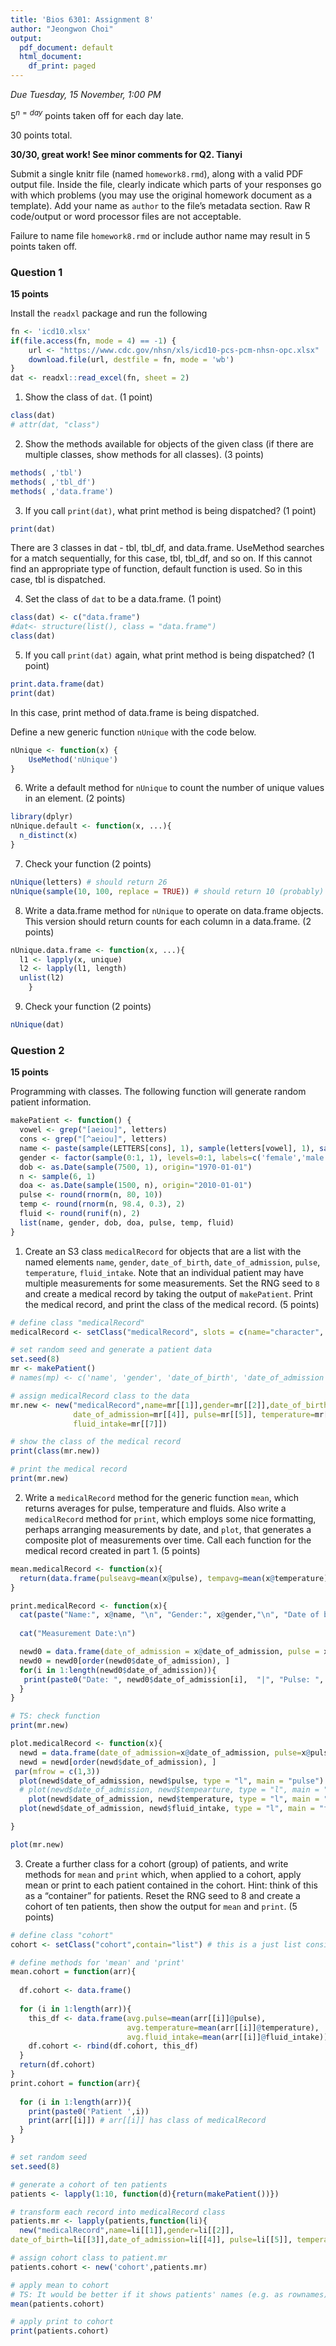 ```yaml
---
title: 'Bios 6301: Assignment 8'
author: "Jeongwon Choi"
output:
  pdf_document: default
  html_document:
    df_print: paged
---
```


*Due Tuesday, 15 November, 1:00 PM*

$5^{n=day}$ points taken off for each day late.

30 points total.

**30/30, great work! See minor comments for Q2. Tianyi**

Submit a single knitr file (named `homework8.rmd`), along with a valid PDF output file. Inside the file, clearly indicate which parts of your responses go with which problems (you may use the original homework document as a template). Add your name as `author` to the file's metadata section. Raw R code/output or word processor files are not acceptable.

Failure to name file `homework8.rmd` or include author name may result in 5 points taken off.

### Question 1 ###

**15 points**

Install the `readxl` package and run the following

```r
fn <- 'icd10.xlsx'
if(file.access(fn, mode = 4) == -1) {
    url <- "https://www.cdc.gov/nhsn/xls/icd10-pcs-pcm-nhsn-opc.xlsx"
    download.file(url, destfile = fn, mode = 'wb')
}
dat <- readxl::read_excel(fn, sheet = 2)
```

1. Show the class of `dat`. (1 point)
```r
class(dat)
# attr(dat, "class")
```

2. Show the methods available for objects of the given class (if there are multiple classes, show methods for all classes). (3 points)
```r
methods( ,'tbl')
methods( ,'tbl_df')
methods( ,'data.frame')
```

3. If you call `print(dat)`, what print method is being dispatched? (1 point)
```r
print(dat)
```
There are 3 classes in dat - tbl, tbl_df, and data.frame. UseMethod searches for a match sequentially, for this case, tbl, tbl_df, and so on. If this cannot find an appropriate type of function, default function is used. So in this case, tbl is dispatched.

4. Set the class of `dat` to be a data.frame. (1 point)
```r
class(dat) <- c("data.frame")
#dat<- structure(list(), class = "data.frame")
class(dat)
```

5. If you call `print(dat)` again, what print method is being dispatched? (1 point)
```r
print.data.frame(dat)
print(dat)
```
In this case, print method of data.frame is being dispatched.

Define a new generic function `nUnique` with the code below.

```r
nUnique <- function(x) {
    UseMethod('nUnique')
}
```

6. Write a default method for `nUnique` to count the number of unique values in an element. (2 points)
```r
library(dplyr)
nUnique.default <- function(x, ...){
  n_distinct(x)
}
```

7. Check your function (2 points)

```r
nUnique(letters) # should return 26
nUnique(sample(10, 100, replace = TRUE)) # should return 10 (probably)
```

8. Write a data.frame method for `nUnique` to operate on data.frame objects.
This version should return counts for each column in a data.frame. (2 points)
```r
nUnique.data.frame <- function(x, ...){
  l1 <- lapply(x, unique)
  l2 <- lapply(l1, length)
  unlist(l2)
    }
```

9. Check your function (2 points)

```r
nUnique(dat)
```

### Question 2 ###

**15 points**

Programming with classes.  The following function will generate random patient information.

```r
makePatient <- function() {
  vowel <- grep("[aeiou]", letters)
  cons <- grep("[^aeiou]", letters)
  name <- paste(sample(LETTERS[cons], 1), sample(letters[vowel], 1), sample(letters[cons], 1), sep='')
  gender <- factor(sample(0:1, 1), levels=0:1, labels=c('female','male'))
  dob <- as.Date(sample(7500, 1), origin="1970-01-01")
  n <- sample(6, 1)
  doa <- as.Date(sample(1500, n), origin="2010-01-01")
  pulse <- round(rnorm(n, 80, 10))
  temp <- round(rnorm(n, 98.4, 0.3), 2)
  fluid <- round(runif(n), 2)
  list(name, gender, dob, doa, pulse, temp, fluid)
}
```

1. Create an S3 class `medicalRecord` for objects that are a list with the named elements `name`, `gender`, `date_of_birth`, `date_of_admission`, `pulse`, `temperature`, `fluid_intake`. Note that an individual patient may have multiple measurements for some measurements.  Set the RNG seed to `8` and create a medical record by taking the output of `makePatient`.  Print the medical record, and print the class of the medical record. (5 points)
```r

# define class "medicalRecord"
medicalRecord <- setClass("medicalRecord", slots = c(name="character", gender="factor", date_of_birth="Date", date_of_admission="Date", pulse="numeric", temperature="numeric", fluid_intake="numeric"),contain="list")

# set random seed and generate a patient data
set.seed(8)
mr <- makePatient()
# names(mp) <- c('name', 'gender', 'date_of_birth', 'date_of_admission', 'pulse', 'temperature', 'fluid_intake')

# assign medicalRecord class to the data
mr.new <- new("medicalRecord",name=mr[[1]],gender=mr[[2]],date_of_birth=mr[[3]],
              date_of_admission=mr[[4]], pulse=mr[[5]], temperature=mr[[6]],
              fluid_intake=mr[[7]])

# show the class of the medical record
print(class(mr.new))

# print the medical record
print(mr.new)

```



2. Write a `medicalRecord` method for the generic function `mean`, which returns averages for pulse, temperature and fluids. Also write a `medicalRecord` method for `print`, which employs some nice formatting, perhaps arranging measurements by date, and `plot`, that generates a composite plot of measurements over time.  Call each function for the medical record created in part 1. (5 points)

```r
mean.medicalRecord <- function(x){
  return(data.frame(pulseavg=mean(x@pulse), tempavg=mean(x@temperature), fluiavg=mean(x@fluid_intake)))
}
```

```r
print.medicalRecord <- function(x){
  cat(paste("Name:", x@name, "\n", "Gender:", x@gender,"\n", "Date of birth:", x@date_of_birth,"\n"))
      
  cat("Measurement Date:\n")

  newd0 = data.frame(date_of_admission = x@date_of_admission, pulse = x@pulse, temperature = x@temperature, fluid_intake = x@fluid_intake)
  newd0 = newd0[order(newd0$date_of_admission), ]
  for(i in 1:length(newd0$date_of_admission)){
   print(paste0("Date: ", newd0$date_of_admission[i],  "|", "Pulse: ", newd0$pulse[i],"|", "Temp: ", newd0$temperature[i],"|", "Fluid_intake: ", newd0$fluid_intake[i]))
  }
}

# TS: check function
print(mr.new)
```

```r
plot.medicalRecord <- function(x){
  newd = data.frame(date_of_admission=x@date_of_admission, pulse=x@pulse, temperature=x@temperature, fluid_intake=x@fluid_intake)
  newd = newd[order(newd$date_of_admission), ]
 par(mfrow = c(1,3))
  plot(newd$date_of_admission, newd$pulse, type = "l", main = "pulse")
  # plot(newd$date_of_admission, newd$tempearture, type = "l", main = "temperature") #TS: newd$tempearture cannot be found and so it plots date_of_admission over index
    plot(newd$date_of_admission, newd$temperature, type = "l", main = "temperature")
  plot(newd$date_of_admission, newd$fluid_intake, type = "l", main = "fluid_intake")

}

plot(mr.new)
```


3. Create a further class for a cohort (group) of patients, and write methods for `mean` and `print` which, when applied to a cohort, apply mean or print to each patient contained in the cohort. Hint: think of this as a "container" for patients.  Reset the RNG seed to 8 and create a cohort of ten patients, then show the output for `mean` and `print`. (5 points)
```r

# define class "cohort"
cohort <- setClass("cohort",contain="list") # this is a just list consisting of medical records

# define methods for 'mean' and 'print'
mean.cohort = function(arr){
  
  df.cohort <- data.frame()
  
  for (i in 1:length(arr)){
    this_df <- data.frame(avg.pulse=mean(arr[[i]]@pulse), 
                          avg.temperature=mean(arr[[i]]@temperature),
                          avg.fluid_intake=mean(arr[[i]]@fluid_intake))
    df.cohort <- rbind(df.cohort, this_df)
  }
  return(df.cohort)
}
print.cohort = function(arr){
  
  for (i in 1:length(arr)){
    print(paste0('Patient ',i))
    print(arr[[i]]) # arr[[i]] has class of medicalRecord
  }
}

# set random seed
set.seed(8)

# generate a cohort of ten patients
patients <- lapply(1:10, function(d){return(makePatient())})

# transform each record into medicalRecord class
patients.mr <- lapply(patients,function(li){
  new("medicalRecord",name=li[[1]],gender=li[[2]],
date_of_birth=li[[3]],date_of_admission=li[[4]], pulse=li[[5]], temperature=li[[6]], fluid_intake=li[[7]])})

# assign cohort class to patient.mr
patients.cohort <- new('cohort',patients.mr)

# apply mean to cohort
# TS: It would be better if it shows patients' names (e.g. as rownames)
mean(patients.cohort)

# apply print to cohort
print(patients.cohort)

```

